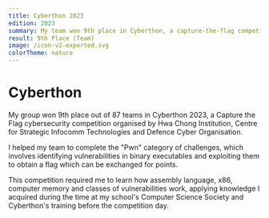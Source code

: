```yaml
---
title: Cyberthon 2023
edition: 2023
summary: My team won 9th place in Cyberthon, a capture-the-flag competition organised by Hwa Chong Institution.
result: 9th Place (Team)
image: /icon-v2-exported.svg
colorTheme: nature
---
```


# Cyberthon

My group won 9th place out of 87 teams in Cyberthon 2023, a Capture the Flag cybersecurity competition organised by Hwa Chong Institution, Centre for Strategic Infocomm Technologies and Defence Cyber Organisation.

I helped my team to complete the "Pwn" category of challenges, which involves identifying vulnerabilities in binary executables and exploiting them to obtain a flag which can be exchanged for points.

This competition required me to learn how assembly language, x86, computer memory and classes of vulnerabilities work, applying knowledge I acquired during the time at my school's Computer Science Society and Cyberthon's training before the competition day.